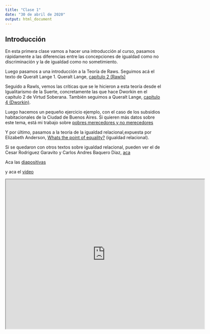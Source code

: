 ```yaml
---
title: "Clase 1"
date: "30 de abril de 2020"
output: html_document
---
```

## Introducción

En esta primera clase vamos a hacer una introducción al curso, pasamos rápidamente a las diferencias entre las concepciones de igualdad como no discriminación y la de igualdad como no sometimiento.

Luego pasamos a una introducción a la Teoría de Raws. Seguimos acá  el texto de Queralt Lange
1. Queralt Lange, [capítulo 2 (Rawls)](https://drive.google.com/open?id=0B50ljTnhr79kUVRhc2E2TFphWnc)

Seguido a Rawls, vemos las críticas que se le hicieron a esta teoría desde el Igualitarismo de la Suerte, concretamente las que hace Dworkin en el capítulo 2 de Virtud Soberana. También seguimos a Queralt Lange, [capítulo 4 (Dworkin)](https://drive.google.com/open?id=0B50ljTnhr79kdEZybzdoMlR5aVU).

Luego hacemos un pequeño ejercicio ejemplo, con el caso de los subsidios habitacionales de la Ciudad de Buenos Aires. Si quieren más datos sobre este tema, está mi trabajo sobre [pobres merecedores y no merecedores](https://www.palermo.edu/derecho/revista_juridica/pub-15/Revista_Juridica_Ano15-N1_02.pdf)

Y por último, pasamos a la teoría de la igualdad relacional,expuesta por Elizabeth Anderson, [Whats the point of equality?](https://drive.google.com/open?id=0B50ljTnhr79kRkd5MWQwMVNRUmM) (igualdad relacional).

Si se quedaron con otros textos sobre igualdad relacional, pueden ver el de Cesar Rodriguez Garavito y Carlos Andres Baquero Diaz, [aca](https://www.dejusticia.org/wp-content/uploads/2017/04/fi_name_recurso_745.pdf)

Aca las [diapositivas](https://cursoinadiclase1.netlify.app/)

y aca el [video](https://drive.google.com/open?id=1t4q9uCV8yYe4kBgw1QMZBPIBY6o8ZqLb)

<iframe src="https://drive.google.com/file/d/1t4q9uCV8yYe4kBgw1QMZBPIBY6o8ZqLb/preview" width="640" height="480"></iframe>

